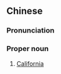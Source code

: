 {{also|加利福尼亚}}
==Chinese==
{{zh-forms|s=加利福尼亚|gloss=-}}

===Pronunciation===
{{zh-pron
|m=Jiālìfúníyà
|c=gaa1 lei6 fuk1 nei4 aa3
|cat=pn
}}

===Proper noun===
{{zh-proper noun}}

# [[California]]
